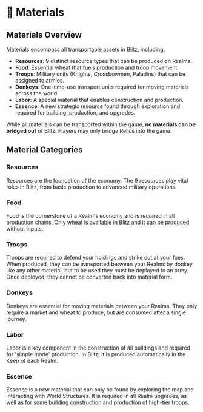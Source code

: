 
# 🧱 Materials

## Materials Overview

Materials encompass all transportable assets in Blitz, including:

- **Resources**: 9 distinct resource types that can be produced on Realms.
- **Food**: Essential wheat that fuels production and troop movement.
- **Troops**: Military units (Knights, Crossbowmen, Paladins) that can be assigned to armies.
- **Donkeys**: One-time-use transport units required for moving materials across the world.
- **Labor**: A special material that enables construction and production.
- **Essence**: A new strategic resource found through exploration and required for building, production, and upgrades.

While all materials can be transported within the game, **no materials can be bridged out** of Blitz. Players may only
bridge Relics into the game.

## Material Categories

### Resources

<div style={{ display: "flex", alignItems: "center", gap: "0.5rem", marginBottom: "0.75rem", flexWrap: "wrap" }}>
  <ResourceIcon name="Wood" id={ResourcesIds.Wood} />
  <ResourceIcon name="Coal" id={ResourcesIds.Coal} />
  <ResourceIcon name="Copper" id={ResourcesIds.Copper} />
  <ResourceIcon name="Ironwood" id={ResourcesIds.Ironwood} />
  <ResourceIcon name="Cold Iron" id={ResourcesIds.ColdIron} />
  <ResourceIcon name="Gold" id={ResourcesIds.Gold} />
  <ResourceIcon name="Adamantine" id={ResourcesIds.Adamantine} />
  <ResourceIcon name="Mithral" id={ResourcesIds.Mithral} />
  <ResourceIcon name="Dragonhide" id={ResourcesIds.Dragonhide} />
</div>

Resources are the foundation of the economy. The 9 resources play vital roles in Blitz, from basic production to
advanced military operations.

### Food

<div style={{ display: "flex", alignItems: "baseline", gap: "0.5rem", marginBottom: "0.75rem" }}>
  <ResourceIcon name="Wheat" id={ResourcesIds.Wheat} />
</div>

Food is the cornerstone of a Realm's economy and is required in all production chains. Only wheat is available in Blitz
and it can be produced without inputs.

### Troops

<div style={{ display: "flex", alignItems: "baseline", gap: "0.5rem", marginBottom: "0.75rem" }}>
  <ResourceIcon name="Knight" id={ResourcesIds.Knight} />
  <ResourceIcon name="Crossbowman" id={ResourcesIds.Crossbowman} />
  <ResourceIcon name="Paladin" id={ResourcesIds.Paladin} />
</div>

Troops are required to defend your holdings and strike out at your foes. When produced, they can be transported between
your Realms by donkey like any other material, but to be used they must be deployed to an army. Once deployed, they
cannot be converted back into material form.

### Donkeys

<div style={{ display: "flex", alignItems: "baseline", gap: "0.5rem", marginBottom: "0.75rem" }}>
  <ResourceIcon name="Donkey" id={ResourcesIds.Donkey} />
</div>

Donkeys are essential for moving materials between your Realms. They only require a market and wheat to produce, but are
consumed after a single journey.

### Labor

<div style={{ display: "flex", alignItems: "baseline", gap: "0.5rem", marginBottom: "0.75rem" }}>
  <ResourceIcon name="Labor" id={ResourcesIds.Labor} />
</div>

Labor is a key component in the construction of all buildings and required for 'simple mode' production. In Blitz, it is
produced automatically in the Keep of each Realm.

### Essence

<div style={{ display: "flex", alignItems: "baseline", gap: "0.5rem", marginBottom: "0.75rem" }}>
  <ResourceIcon name="Essence" id={ResourcesIds.Essence} />
</div>

Essence is a new material that can only be found by exploring the map and interacting with World Structures. It is
required in all Realm upgrades, as well as for some building construction and production of high-tier troops.
